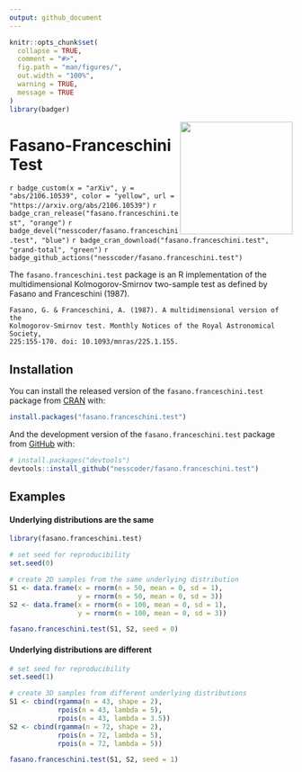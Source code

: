 ```yaml
---
output: github_document
---
```


<!-- README.md is generated from README.Rmd. Please edit that file -->

```r
knitr::opts_chunk$set(
  collapse = TRUE,
  comment = "#>",
  fig.path = "man/figures/",
  out.width = "100%",
  warning = TRUE,
  message = TRUE
)
library(badger)
```

<img src="man/figures/logo.png" width="200" align="right"/>

# Fasano-Franceschini Test

<!-- badges: start -->

`r badge_custom(x = "arXiv", y = "abs/2106.10539", color = "yellow", url = "https://arxiv.org/abs/2106.10539")` 
`r badge_cran_release("fasano.franceschini.test", "orange")`
`r badge_devel("nesscoder/fasano.franceschini.test", "blue")` 
`r badge_cran_download("fasano.franceschini.test", "grand-total", "green")`
`r badge_github_actions("nesscoder/fasano.franceschini.test")`
<!-- badges: end -->

The `fasano.franceschini.test` package is an R implementation of the multidimensional Kolmogorov-Smirnov two-sample test as defined by Fasano and Franceschini (1987).

```
Fasano, G. & Franceschini, A. (1987). A multidimensional version of the
Kolmogorov-Smirnov test. Monthly Notices of the Royal Astronomical Society,
225:155-170. doi: 10.1093/mnras/225.1.155.
```

## Installation

You can install the released version of the `fasano.franceschini.test` package from [CRAN](https://CRAN.R-project.org) with:

``` r
install.packages("fasano.franceschini.test")
```

And the development version of the `fasano.franceschini.test` package from [GitHub](https://github.com/) with:

``` r
# install.packages("devtools")
devtools::install_github("nesscoder/fasano.franceschini.test")
```

## Examples

#### Underlying distributions are the same

```r
library(fasano.franceschini.test)

# set seed for reproducibility
set.seed(0)

# create 2D samples from the same underlying distribution
S1 <- data.frame(x = rnorm(n = 50, mean = 0, sd = 1),
                 y = rnorm(n = 50, mean = 0, sd = 3))
S2 <- data.frame(x = rnorm(n = 100, mean = 0, sd = 1),
                 y = rnorm(n = 100, mean = 0, sd = 3))

fasano.franceschini.test(S1, S2, seed = 0)
```

#### Underlying distributions are different

```r
# set seed for reproducibility
set.seed(1)

# create 3D samples from different underlying distributions
S1 <- cbind(rgamma(n = 43, shape = 2),
            rpois(n = 43, lambda = 5),
            rpois(n = 43, lambda = 3.5))
S2 <- cbind(rgamma(n = 72, shape = 2),
            rpois(n = 72, lambda = 5),
            rpois(n = 72, lambda = 5))

fasano.franceschini.test(S1, S2, seed = 1)
```
